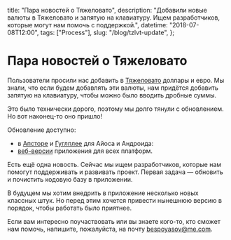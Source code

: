   title: "Пара новостей о Тяжеловато",
  description:
    "Добавили новые валюты в Тяжеловато и запятую на клавиатуру. Ищем разработчиков, которые могут нам помочь с поддержкой.",
  datetime: "2018-07-08T12:00",
  tags: ["Process"],
  slug: "/blog/tzlvt-update",
};

# Пара новостей о Тяжеловато

Пользователи просили нас добавить в [Тяжеловато](/projects/tzlvt) доллары и евро. Мы знали, что если будем добавлять эти валюты, нам придётся добавить запятую на клавиатуру, чтобы можно было вводить дробные суммы.

Это было технически дорого, поэтому мы долго тянули с обновлением. Но вот наконец-то оно пришло!

Обновление доступно:

- в [Апсторе](https://itunes.apple.com/us/app/tzlvt/id1093713971?ls=1&mt=8) и [Гуглплее](https://play.google.com/store/apps/details?id=ru.bespoyasov.tzlvt) для Айоса и Андроида:
- [веб-версии](https://fuckgrechka.ru/tzlvt/) приложения для всех платформ.

Есть ещё одна новость. Сейчас мы ищем разработчиков, которые нам помогут поддерживать и развивать проект. Первая задача — обновить и почистить кодовую базу в приложении.

В будущем мы хотим внедрить в приложение несколько новых классных штук. Но перед этим хочется привести нынешнюю версию в порядок, чтобы работать было приятнее.

Если вам интересно поучаствовать или вы знаете кого-то, кто сможет нам помочь, напишите, пожалуйста, на почту bespoyasov@me.com.
